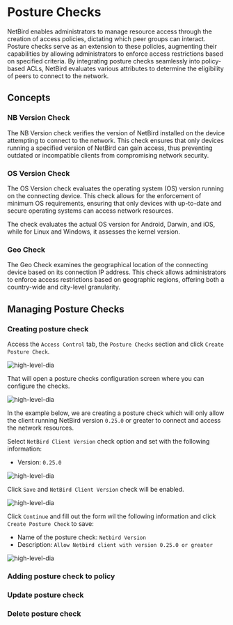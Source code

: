 # Posture Checks

NetBird enables administrators to manage resource access through the creation of access policies, dictating which peer
groups can interact. Posture checks serve as an extension to these policies, augmenting their capabilities by allowing
administrators to enforce access restrictions based on specified criteria. By integrating posture checks seamlessly into
policy-based ACLs, NetBird evaluates various attributes to determine the eligibility of peers to connect to the network.


## Concepts

### NB Version Check

The NB Version check verifies the version of NetBird installed on the device attempting to connect to the network.
This check ensures that only devices running a specified version of NetBird can gain access, thus preventing outdated or
incompatible clients from compromising network security.

### OS Version Check

The OS Version check evaluates the operating system (OS) version running on the connecting device.
This check allows for the enforcement of minimum OS requirements, ensuring that only devices with up-to-date and secure
operating systems can access network resources.

The check evaluates the actual OS version for Android, Darwin, and iOS, while for Linux and Windows, it assesses the
kernel version.

### Geo Check

The Geo Check examines the geographical location of the connecting device based on its connection IP address.
This check allows administrators to enforce access restrictions based on geographic regions, offering both a country-wide
and city-level granularity.

## Managing Posture Checks

### Creating posture check
Access the `Access Control` tab, the `Posture Checks` section and click `Create Posture Check`.

<p>
    <img src="/docs-static/img/how-to-guides/add-posture-check.png" alt="high-level-dia" className="imagewrapper"/>
</p>

That will open a posture checks configuration screen where you can configure the checks.

<p>
    <img src="/docs-static/img/how-to-guides/posture-check-create-list.png" alt="high-level-dia" className="imagewrapper"/>
</p>

In the example below, we are creating a posture check which will only allow the client running NetBird version `0.25.0`
or greater to connect and access the network resources.

Select `NetBird Client Version` check option and set with the following information:
- Version: `0.25.0`

<p>
    <img src="/docs-static/img/how-to-guides/netbird-version-check.png" alt="high-level-dia" className="imagewrapper"/>
</p>

Click `Save` and `NetBird Client Version` check will be enabled.
<p>
    <img src="/docs-static/img/how-to-guides/posture-check-netbird-version-enabled.png" alt="high-level-dia" className="imagewrapper"/>
</p>

Click `Continue` and fill out the form wil the following information and click `Create Posture Check` to save:
- Name of the posture check: `Netbird Version`
- Description: `Allow Netbird client with version 0.25.0 or greater`

<p>
    <img src="/docs-static/img/how-to-guides/posture-check-post-config.png" alt="high-level-dia" className="imagewrapper"/>
</p>

### Adding posture check to policy
### Update posture check
### Delete posture check